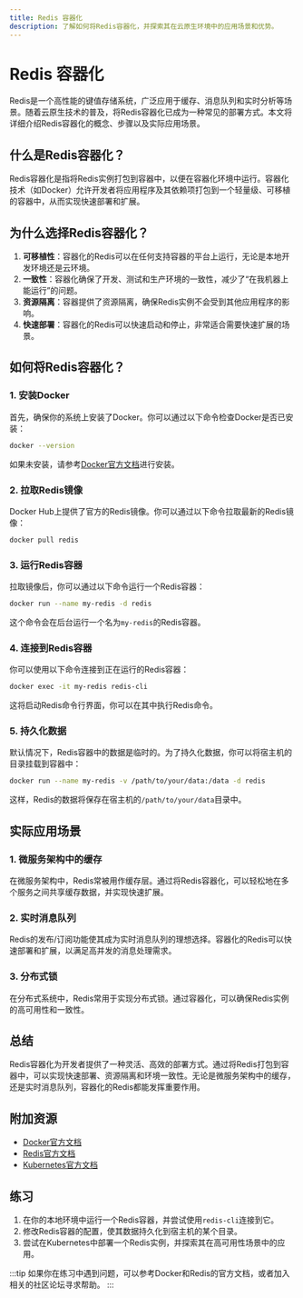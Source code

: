 ```yaml
---
title: Redis 容器化
description: 了解如何将Redis容器化，并探索其在云原生环境中的应用场景和优势。
---
```


# Redis 容器化

Redis是一个高性能的键值存储系统，广泛应用于缓存、消息队列和实时分析等场景。随着云原生技术的普及，将Redis容器化已成为一种常见的部署方式。本文将详细介绍Redis容器化的概念、步骤以及实际应用场景。

## 什么是Redis容器化？

Redis容器化是指将Redis实例打包到容器中，以便在容器化环境中运行。容器化技术（如Docker）允许开发者将应用程序及其依赖项打包到一个轻量级、可移植的容器中，从而实现快速部署和扩展。

## 为什么选择Redis容器化？

1. **可移植性**：容器化的Redis可以在任何支持容器的平台上运行，无论是本地开发环境还是云环境。
2. **一致性**：容器化确保了开发、测试和生产环境的一致性，减少了“在我机器上能运行”的问题。
3. **资源隔离**：容器提供了资源隔离，确保Redis实例不会受到其他应用程序的影响。
4. **快速部署**：容器化的Redis可以快速启动和停止，非常适合需要快速扩展的场景。

## 如何将Redis容器化？

### 1. 安装Docker

首先，确保你的系统上安装了Docker。你可以通过以下命令检查Docker是否已安装：

```bash
docker --version
```

如果未安装，请参考[Docker官方文档](https://docs.docker.com/get-docker/)进行安装。

### 2. 拉取Redis镜像

Docker Hub上提供了官方的Redis镜像。你可以通过以下命令拉取最新的Redis镜像：

```bash
docker pull redis
```

### 3. 运行Redis容器

拉取镜像后，你可以通过以下命令运行一个Redis容器：

```bash
docker run --name my-redis -d redis
```

这个命令会在后台运行一个名为`my-redis`的Redis容器。

### 4. 连接到Redis容器

你可以使用以下命令连接到正在运行的Redis容器：

```bash
docker exec -it my-redis redis-cli
```

这将启动Redis命令行界面，你可以在其中执行Redis命令。

### 5. 持久化数据

默认情况下，Redis容器中的数据是临时的。为了持久化数据，你可以将宿主机的目录挂载到容器中：

```bash
docker run --name my-redis -v /path/to/your/data:/data -d redis
```

这样，Redis的数据将保存在宿主机的`/path/to/your/data`目录中。

## 实际应用场景

### 1. 微服务架构中的缓存

在微服务架构中，Redis常被用作缓存层。通过将Redis容器化，可以轻松地在多个服务之间共享缓存数据，并实现快速扩展。

### 2. 实时消息队列

Redis的发布/订阅功能使其成为实时消息队列的理想选择。容器化的Redis可以快速部署和扩展，以满足高并发的消息处理需求。

### 3. 分布式锁

在分布式系统中，Redis常用于实现分布式锁。通过容器化，可以确保Redis实例的高可用性和一致性。

## 总结

Redis容器化为开发者提供了一种灵活、高效的部署方式。通过将Redis打包到容器中，可以实现快速部署、资源隔离和环境一致性。无论是微服务架构中的缓存，还是实时消息队列，容器化的Redis都能发挥重要作用。

## 附加资源

- [Docker官方文档](https://docs.docker.com/)
- [Redis官方文档](https://redis.io/documentation)
- [Kubernetes官方文档](https://kubernetes.io/docs/home/)

## 练习

1. 在你的本地环境中运行一个Redis容器，并尝试使用`redis-cli`连接到它。
2. 修改Redis容器的配置，使其数据持久化到宿主机的某个目录。
3. 尝试在Kubernetes中部署一个Redis实例，并探索其在高可用性场景中的应用。

:::tip
如果你在练习中遇到问题，可以参考Docker和Redis的官方文档，或者加入相关的社区论坛寻求帮助。
:::